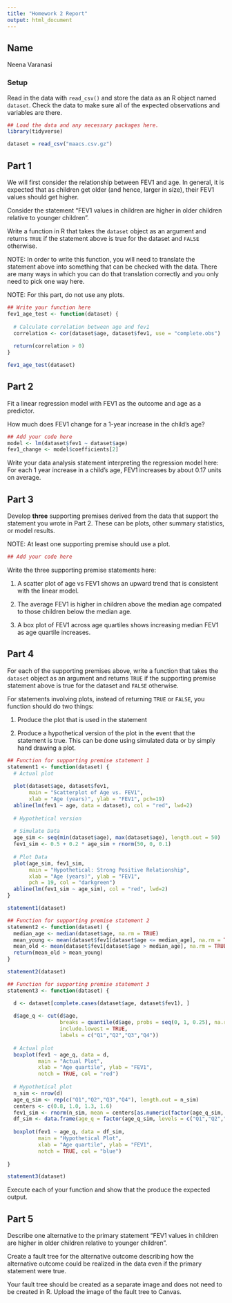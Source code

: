 ```yaml
---
title: "Homework 2 Report"
output: html_document
---
```



## Name

Neena Varanasi

### Setup

Read in the data with `read_csv()` and store the data as an R object named `dataset`. Check the data to make sure all of the expected observations and variables are there.


```r
## Load the data and any necessary packages here.
library(tidyverse)

dataset = read_csv("maacs.csv.gz")

```

## Part 1

We will first consider the relationship between FEV1 and age. In general, it is expected that as children get older (and hence, larger in size), their FEV1 values should get higher. 

Consider the statement "FEV1 values in children are higher in older children relative to younger children". 

Write a function in R that takes the `dataset` object as an argument and returns `TRUE` if the statement above is true for the dataset and `FALSE` otherwise. 

NOTE: In order to write this function, you will need to translate the statement above into something that can be checked with the data. There are many ways in which you can do that translation correctly and you only need to pick one way here. 

NOTE: For this part, do not use any plots.

```r
## Write your function here
fev1_age_test <- function(dataset) {
  
  # Calculate correlation between age and fev1
  correlation <- cor(dataset$age, dataset$fev1, use = "complete.obs")
  
  return(correlation > 0)
}

fev1_age_test(dataset)

```


## Part 2

Fit a linear regression model with FEV1 as the outcome and age as a predictor.

How much does FEV1 change for a 1-year increase in the child's age? 

```r
## Add your code here
model <- lm(dataset$fev1 ~ dataset$age)
fev1_change <- model$coefficients[2]

```


Write your data analysis statement interpreting the regression model here:
For each 1 year increase in a child’s age, FEV1 increases by about 0.17 units on average.


## Part 3

Develop **three** supporting premises derived from the data that support the statement you wrote in Part 2. These can be plots, other summary statistics, or model results.

NOTE: At least one supporting premise should use a plot.

```r
## Add your code here

```


Write the three supporting premise statements here:

1. A scatter plot of age vs FEV1 shows an upward trend that is consistent with the linear model.

2.  The average FEV1 is higher in children above the median age compated to those children below the median age.

3. A box plot of FEV1 across age quartiles shows increasing median FEV1 as age quartile increases.


## Part 4

For each of the supporting premises above, write a function that takes the `dataset` object as an argument and returns `TRUE` if the supporting premise statement above is true for the dataset and `FALSE` otherwise. 

For statements involving plots, instead of returning `TRUE` or `FALSE`, you function should do two things:

1. Produce the plot that is used in the statement

2. Produce a hypothetical version of the plot in the event that the statement is true. This can be done using simulated data or by simply hand drawing a plot.


```r
## Function for supporting premise statement 1
statement1 <- function(dataset) {
  # Actual plot
  
  plot(dataset$age, dataset$fev1,
       main = "Scatterplot of Age vs. FEV1",
       xlab = "Age (years)", ylab = "FEV1", pch=19)
  abline(lm(fev1 ~ age, data = dataset), col = "red", lwd=2)
  
  # Hypothetical version
  
  # Simulate Data
  age_sim <- seq(min(dataset$age), max(dataset$age), length.out = 50)
  fev1_sim <- 0.5 + 0.2 * age_sim + rnorm(50, 0, 0.1)
  
  # Plot Data
  plot(age_sim, fev1_sim,
       main = "Hypothetical: Strong Positive Relationship",
       xlab = "Age (years)", ylab = "FEV1",
       pch = 19, col = "darkgreen")
  abline(lm(fev1_sim ~ age_sim), col = "red", lwd=2)
}

statement1(dataset)

```


```r
## Function for supporting premise statement 2
statement2 <- function(dataset) {
  median_age <- median(dataset$age, na.rm = TRUE)
  mean_young <- mean(dataset$fev1[dataset$age <= median_age], na.rm = TRUE)
  mean_old <- mean(dataset$fev1[dataset$age > median_age], na.rm = TRUE)
  return(mean_old > mean_young)
}

statement2(dataset)
```


```r
## Function for supporting premise statement 3
statement3 <- function(dataset) {

  d <- dataset[complete.cases(dataset$age, dataset$fev1), ]
  
  d$age_q <- cut(d$age,
                 breaks = quantile(d$age, probs = seq(0, 1, 0.25), na.rm = TRUE),
                 include.lowest = TRUE,
                 labels = c("Q1","Q2","Q3","Q4"))
  
  # Actual plot
  boxplot(fev1 ~ age_q, data = d,
          main = "Actual Plot",
          xlab = "Age quartile", ylab = "FEV1",
          notch = TRUE, col = "red")
  
  # Hypothetical plot
  n_sim <- nrow(d)
  age_q_sim <- rep(c("Q1","Q2","Q3","Q4"), length.out = n_sim)
  centers <- c(0.8, 1.0, 1.3, 1.6)
  fev1_sim <- rnorm(n_sim, mean = centers[as.numeric(factor(age_q_sim, levels = c("Q1","Q2","Q3","Q4")))], sd = 0.15)
  df_sim <- data.frame(age_q = factor(age_q_sim, levels = c("Q1","Q2","Q3","Q4")), fev1 = fev1_sim)
  
  boxplot(fev1 ~ age_q, data = df_sim,
          main = "Hypothetical Plot",
          xlab = "Age quartile", ylab = "FEV1",
          notch = TRUE, col = "blue")
  
}

statement3(dataset)
```

Execute each of your function and show that the produce the expected output.


## Part 5

Describe one alternative to the primary statement "FEV1 values in children are higher in older children relative to younger children". 

Create a fault tree for the alternative outcome describing how the alternative outcome could be realized in the data even if the primary statement were true.

Your fault tree should be created as a separate image and does not need to be created in R. Upload the image of the fault tree to Canvas.


